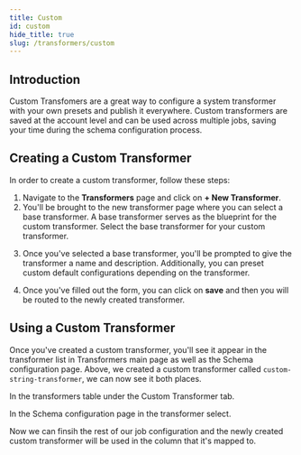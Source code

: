 ```yaml
---
title: Custom
id: custom
hide_title: true
slug: /transformers/custom
---
```




<DocPageHeader title="Custom Transformers" />

## Introduction

Custom Transfomers are a great way to configure a system transformer with your own presets and publish it everywhere. Custom transformers are saved at the account level and
can be used across multiple jobs, saving your time during the schema configuration process.

<DocsImage href="https://assets.nucleuscloud.com/neosync/docs/custom-transformers-table.png" />

## Creating a Custom Transformer

In order to create a custom transformer, follow these steps:

1. Navigate to the **Transformers** page and click on **+ New Transformer**.
2. You'll be brought to the new transformer page where you can select a base transformer. A base transformer serves as the blueprint for the custom transformer. Select the base transformer for your custom transformer.

<DocsImage href="https://assets.nucleuscloud.com/neosync/docs/base-transformer.png" />

3. Once you've selected a base transformer, you'll be prompted to give the transformer a name and description. Additionally, you can preset custom default configurations depending on the transformer.

<DocsImage href="https://assets.nucleuscloud.com/neosync/docs/custom-string.png" />

4. Once you've filled out the form, you can click on **save** and then you will be routed to the newly created transformer.

<DocsImage href="https://assets.nucleuscloud.com/neosync/docs/custom-string-filled.png" />

## Using a Custom Transformer

Once you've created a custom transformer, you'll see it appear in the transformer list in Transformers main page as well as the Schema configuration page. Above, we created a custom transformer
called `custom-string-transformer`, we can now see it both places.

In the transformers table under the Custom Transformer tab.

<DocsImage href="https://assets.nucleuscloud.com/neosync/docs/custom-transformer-table-with-new-transsformer.png" />

In the Schema configuration page in the transformer select.

<DocsImage href="https://assets.nucleuscloud.com/neosync/docs/schema-page-custom-transformer.png" />

Now we can finsih the rest of our job configuration and the newly created custom transformer will be used in the column that it's mapped to.
